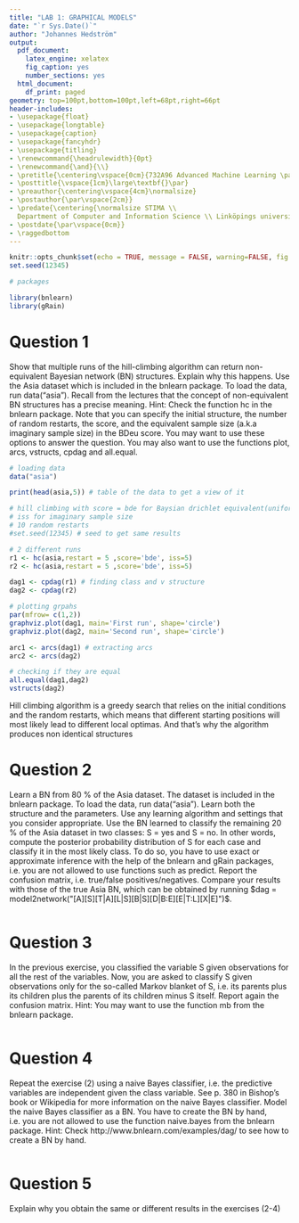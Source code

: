 ```yaml
---
title: "LAB 1: GRAPHICAL MODELS"
date: "`r Sys.Date()`"
author: "Johannes Hedström"
output:
  pdf_document:
    latex_engine: xelatex
    fig_caption: yes
    number_sections: yes
  html_document:
    df_print: paged
geometry: top=100pt,bottom=100pt,left=68pt,right=66pt
header-includes:
- \usepackage{float}
- \usepackage{longtable}
- \usepackage{caption}
- \usepackage{fancyhdr}
- \usepackage{titling}
- \renewcommand{\headrulewidth}{0pt}
- \renewcommand{\and}{\\}
- \pretitle{\centering\vspace{0cm}{732A96 Advanced Machine Learning \par}\vspace{5cm}\Huge\textbf}
- \posttitle{\vspace{1cm}\large\textbf{}\par}
- \preauthor{\centering\vspace{4cm}\normalsize}
- \postauthor{\par\vspace{2cm}}
- \predate{\centering{\normalsize STIMA \\
  Department of Computer and Information Science \\ Linköpings universitet \par}}
- \postdate{\par\vspace{0cm}}
- \raggedbottom
---
```



<!-- page number pos -->
\fancyhf{}
\fancyfoot[C]{\thepage}
\pagestyle{fancy}

<!-- no page nr on first page  -->
\pagenumbering{gobble}

<!-- Anger sidbrytning -->
\clearpage

<!-- creating the table of contents -->
\setcounter{tocdepth}{3}
\tableofcontents

<!-- new page -->
\clearpage

<!-- starting the count on 1 after the contents -->
\pagenumbering{arabic}
\setcounter{page}{1}

```r
knitr::opts_chunk$set(echo = TRUE, message = FALSE, warning=FALSE, fig.width = 5, fig.height = 3, fig.align = 'center')
set.seed(12345)
```





```r
# packages

library(bnlearn)
library(gRain)

```




# Question 1

Show that multiple runs of the hill-climbing algorithm can return non-equivalent Bayesian network (BN) structures. Explain why this happens. Use the Asia dataset which is included in the bnlearn package. To load the data, run data("asia"). Recall from the lectures that the concept of non-equivalent BN structures has a precise meaning. Hint: Check the function hc in the bnlearn package. Note that you can specify the initial structure, the number of random restarts, the score, and the equivalent sample size (a.k.a imaginary sample size) in the BDeu score. You may want to use these options to answer the question. You may also want to use the functions plot, arcs,
vstructs, cpdag and all.equal.

```r
# loading data
data("asia")

print(head(asia,5)) # table of the data to get a view of it
```

```r
# hill climbing with score = bde for Baysian drichlet equivalent(uniform) 
# iss for imaginary sample size
# 10 random restarts
#set.seed(12345) # seed to get same results

# 2 different runs
r1 <- hc(asia,restart = 5 ,score='bde', iss=5)
r2 <- hc(asia,restart = 5 ,score='bde', iss=5)

dag1 <- cpdag(r1) # finding class and v structure
dag2 <- cpdag(r2)

# plotting grpahs
par(mfrow= c(1,2))
graphviz.plot(dag1, main='First run', shape='circle')
graphviz.plot(dag2, main='Second run', shape='circle')
```


```r

arc1 <- arcs(dag1) # extracting arcs
arc2 <- arcs(dag2)

# checking if they are equal 
all.equal(dag1,dag2)
vstructs(dag2)
```


Hill climbing algorithm is a greedy search that relies on the initial conditions and the random restarts, which means that different starting positions will most likely lead to different local optimas. And that's why the algorithm produces non identical structures

# Question 2

Learn a BN from 80 % of the Asia dataset. The dataset is included in the bnlearn package. To load the data, run data("asia"). Learn both the structure and the parameters. Use any learning algorithm and settings that you consider appropriate. Use the BN learned to classify the remaining 20 % of the Asia dataset in two classes: S = yes and S = no. In other words, compute the posterior probability distribution of S for each case and classify it in the most likely class. To do so, you have to use exact or approximate inference with the help of the bnlearn and gRain packages, i.e. you are not allowed to use functions such as predict. Report the confusion matrix, i.e. true/false positives/negatives. Compare your results with those of the true Asia BN, which can be obtained by running $dag = model2network("[A][S][T|A][L|S][B|S][D|B:E][E|T:L][X|E]")$.


```r

```




# Question 3

In the previous exercise, you classified the variable S given observations for all the rest of the variables. Now, you are asked to classify S given observations only for the so-called Markov blanket of S, i.e. its parents plus its children plus the parents of its children minus S itself. Report again the confusion matrix. Hint: You may want to use the function mb from the bnlearn package.


```r

```





# Question 4

Repeat the exercise (2) using a naive Bayes classifier, i.e. the predictive variables are independent given the class variable. See p. 380 in Bishop’s book or Wikipedia for more information on the naive Bayes classifier. Model the naive Bayes classifier as a BN. You have to create the BN by hand, i.e. you are not allowed to use the function naive.bayes from the bnlearn package.
Hint: Check http://www.bnlearn.com/examples/dag/ to see how to create a BN by hand.


```r

```





# Question 5

Explain why you obtain the same or different results in the exercises (2-4)




